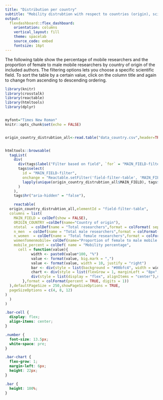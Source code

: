```yaml
---
title: "Distribution per country"
subtitle: "Mobility distrubtion with respect to countries (origin), scientific fields and gender"
output:
  flexdashboard::flex_dashboard:
    orientation: columns
    vertical_layout: fill
    theme: spacelab
    source_code: embed
    fontsize: 16pt
---
```


The following table show the percentage of mobile researchers and the proportion of female to male mobile researchers by country of origin of the included authors. The filtering options lets you choose a specific scientific field. To sort the table by a certain value, click on the column title and again to change from ascending to descending ordering.

```r
library(knitr)
library(crosstalk)
library(reactable)
library(htmltools)
library(dplyr)


myfont="Times New Roman"
knitr::opts_chunk$set(echo = FALSE)


origin_country_distrubtion_all<-read.table("data_country.csv",header=TRUE,sep=";",quote="\r",dec = ".")


htmltools::browsable(
  tagList(
    div(
      div(tags$label("Filter based on field", `for` = "MAIN_FIELD-filter")),
      tags$select(
        id = "MAIN_FIELD-filter",
        onchange = "Reactable.setFilter('field-filter-table', 'MAIN_FIELD', this.value)",
        lapply(unique(origin_country_distrubtion_all$MAIN_FIELD), tags$option)
      )
    ),
    tags$hr("aria-hidden" = "false"),

    reactable(
  origin_country_distrubtion_all,elementId = "field-filter-table",
  columns = list(
    MAIN_FIELD = colDef(show = FALSE),
    ORIGIN_COUNTRY =colDef(name="Country of origin"),
    ntotal  = colDef(name = "Total researchers",format = colFormat( separators = TRUE, locales = "en-US")),
    n_men  = colDef(name = "Total male researchers",format = colFormat( separators = TRUE, locales = "en-US")),
    n_women  = colDef(name = "Total female researchers",format = colFormat( separators = TRUE, locales = "en-US")),
    womenTomenmobile= colDef(name="Proportion of female to male mobile researchers"),
    mobile_percent = colDef( name = "Mobility percentage",
      cell = function(value){
            width <- paste0(value*100, "%")
            value <- format(value, big.mark = ",")
            value <- format(value, width = 10, justify = "right")
            bar <- div(style = list(background = "#00bfc4", width = width, height = "16px"))
            chart <- div(style = list(flexGrow = 1, marginLeft = "8px", background = "#e1e1e1"), bar)
            div(style = list(display = "flex", alignItems = "center"),span(class = "number", width), chart)
        },format = colFormat(percent = TRUE, digits = 1))
  ),defaultPageSize = 250,showPageSizeOptions = TRUE,
  pageSizeOptions = c(4, 8, 12)
)
  )
)

```

```css
.bar-cell {
  display: flex;
  align-items: center;
}

.number {
  font-size: 13.5px;
  white-space: pre;
}

.bar-chart {
  flex-grow: 1;
  margin-left: 6px;
  height: 22px;
}

.bar {
  height: 100%;
}
```
